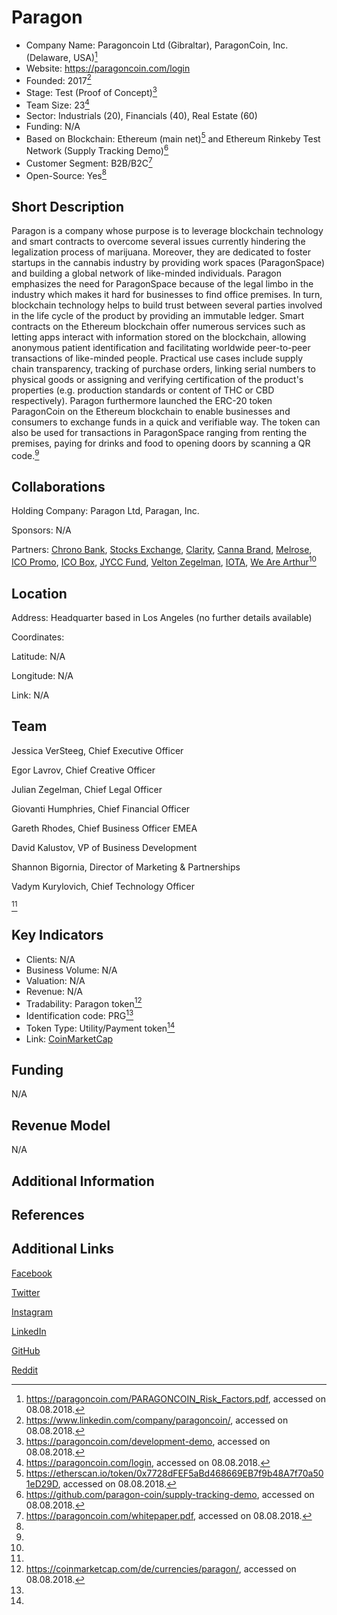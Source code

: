 =Paragon=

* Company Name: Paragoncoin Ltd (Gibraltar), ParagonCoin, Inc. (Delaware, USA)<ref name="name">https://paragoncoin.com/PARAGONCOIN_Risk_Factors.pdf, accessed on 08.08.2018.</ref>
* Website: https://paragoncoin.com/login
* Founded: 2017<ref name="linkedin">https://www.linkedin.com/company/paragoncoin/, accessed on 08.08.2018.</ref>
* Stage: Test (Proof of Concept)<ref name="demo">https://paragoncoin.com/development-demo, accessed on 08.08.2018.</ref>
* Team Size: 23<ref name="website">https://paragoncoin.com/login, accessed on 08.08.2018.</ref>
* Sector: Industrials (20), Financials (40), Real Estate (60) 
* Funding: N/A
* Based on Blockchain: Ethereum (main net)<ref name="etherscan">https://etherscan.io/token/0x7728dFEF5aBd468669EB7f9b48A7f70a501eD29D, accessed on 08.08.2018.</ref> and Ethereum Rinkeby Test Network (Supply Tracking Demo)<ref name="demogithub">https://github.com/paragon-coin/supply-tracking-demo, accessed on 08.08.2018.</ref>
* Customer Segment: B2B/B2C<ref name="whitepaper">https://paragoncoin.com/whitepaper.pdf, accessed on 08.08.2018.</ref>
* Open-Source: Yes<ref name="whitepaper"/>

==Short Description==

Paragon is a company whose purpose is to leverage blockchain technology and smart contracts to overcome several issues currently hindering the legalization process of marijuana. Moreover, they are dedicated to foster startups in the cannabis industry by providing work spaces (ParagonSpace) and building a global network of like-minded individuals. Paragon emphasizes the need for ParagonSpace because of the legal limbo in the industry which makes it hard for businesses to find office premises. In turn, blockchain technology helps to build trust between several parties involved in the life cycle of the product by providing an immutable ledger. Smart contracts on the Ethereum blockchain offer numerous services such as letting apps interact with information stored on the blockchain, allowing anonymous patient identification and facilitating worldwide peer-to-peer transactions of like-minded people. Practical use cases include supply chain transparency, tracking of purchase orders, linking serial numbers to physical goods or assigning and verifying certification of the product's properties (e.g. production standards or content of THC or CBD respectively). Paragon furthermore launched the ERC-20 token ParagonCoin on the Ethereum blockchain to enable businesses and consumers to exchange funds in a quick and verifiable way. The token can also be used for transactions in ParagonSpace ranging from renting the premises, paying for drinks and food to opening doors by scanning a QR code.<ref name="whitepaper"/>


==Collaborations==

Holding Company: Paragon Ltd, Paragan, Inc.

Sponsors: N/A

Partners: [https://chronobank.io/ Chrono Bank], [https://www.stocks.exchange/ Stocks Exchange], [http://clarity.pr/ Clarity], [http://cannabrand.co/ Canna Brand], [https://www.melrosepr.com/ Melrose], [http://icopromo.com/ ICO Promo], [https://icobox.io/ ICO Box], [http://jyccfund.com/ JYCC Fund], [https://www.vzfirm.com/ Velton Zegelman], [https://www.iota.org/ IOTA], [https://wearearthur.com/ We Are Arthur]<ref name="whitepaper"/>


==Location==

Address: Headquarter based in Los Angeles (no further details available)

 

Coordinates:

Latitude: N/A

Longitude: N/A

 

Link: N/A


==Team==

Jessica VerSteeg, Chief Executive Officer

Egor Lavrov, Chief Creative Officer

Julian Zegelman, Chief Legal Officer

Giovanti Humphries, Chief Financial Officer

Gareth Rhodes, Chief Business Officer EMEA

David Kalustov, VP of Business Development

Shannon Bigornia, Director of Marketing & Partnerships

Vadym Kurylovich, Chief Technology Officer

<ref name="website"/>


==Key Indicators==

* Clients: N/A
* Business Volume: N/A
* Valuation: N/A
* Revenue: N/A
* Tradability: Paragon token<ref name="coinmarketcap">https://coinmarketcap.com/de/currencies/paragon/, accessed on 08.08.2018.</ref>
* Identification code: PRG<ref name="coinmarketcap"/>
* Token Type: Utility/Payment token<ref name="whitepaper"/>
* Link: [https://coinmarketcap.com/de/currencies/paragon/ CoinMarketCap]


==Funding==

N/A

==Revenue Model==

N/A


==Additional Information==




==References==

<references/>



==Additional Links==

[https://www.facebook.com/paragoncoin/ Facebook]

[https://twitter.com/paragoncoin Twitter]

[https://www.instagram.com/paragoncoin/ Instagram]

[https://www.instagram.com/paragoncoin/ LinkedIn]

[https://github.com/paragon-coin GitHub]

[https://www.reddit.com/r/ParagonCoin/ Reddit]

